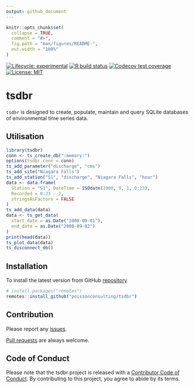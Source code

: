 ```yaml
---
output: github_document
---
```


<!-- README.md is generated from README.Rmd. Please edit that file -->

```r
knitr::opts_chunk$set(
  collapse = TRUE,
  comment = "#>",
  fig.path = "man/figures/README-",
  out.width = "100%"
)
```

<!-- badges: start -->
[![Lifecycle: experimental](https://img.shields.io/badge/lifecycle-experimental-orange.svg)](https://lifecycle.r-lib.org/articles/stages.html#experimental)
[![R build status](https://github.com/poissonconsulting/tsdbr/workflows/R-CMD-check/badge.svg)](https://github.com/poissonconsulting/tsdbr/actions)
[![Codecov test coverage](https://codecov.io/gh/poissonconsulting/tsdbr/branch/master/graph/badge.svg)](https://codecov.io/gh/poissonconsulting/tsdbr?branch=master)
[![License: MIT](https://img.shields.io/badge/License-MIT-green.svg)](https://opensource.org/licenses/MIT)
<!-- badges: end -->

# tsdbr

`tsdbr` is designed to create, populate, maintain and query SQLite databases of environmental time series data.

## Utilisation

```r
library(tsdbr)
conn <- ts_create_db(":memory:")
options(tsdbr.conn = conn)
ts_add_parameter("discharge", "cms")
ts_add_site("Niagara Falls")
ts_add_station("S1", "discharge", "Niagara Falls", "hour")
data <- data.frame(
  Station = "S1", DateTime = ISOdate(2000, 9, 1, 0:23),
  Recorded = 0:23 - 2,
  stringsAsFactors = FALSE
)
ts_add_data(data)
data <- ts_get_data(
  start_date = as.Date("2000-09-01"),
  end_date = as.Date("2000-09-02")
)
print(head(data))
ts_plot_data(data)
ts_disconnect_db()
```

## Installation

To install the latest version from GitHub [repository](https://github.com/poissonconsulting/tsdbr)

``` r
# install.packages("remotes")
remotes::install_github("poissonconsulting/tsdbr")
```

## Contribution

Please report any [issues](https://github.com/poissonconsulting/tsdbr/issues).

[Pull requests](https://github.com/poissonconsulting/tsdbr/pulls) are always welcome.

## Code of Conduct

Please note that the tsdbr project is released with a [Contributor Code of Conduct](https://contributor-covenant.org/version/2/0/CODE_OF_CONDUCT.html). By contributing to this project, you agree to abide by its terms.

